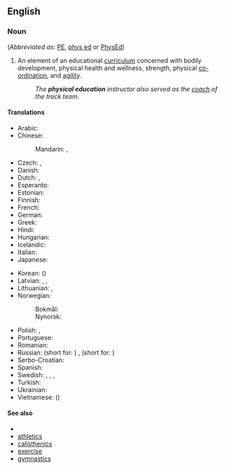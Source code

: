==English==

===Noun===
{{en-noun|-}} (''Abbreviated as'': [[PE]], [[phys ed]] or [[PhysEd]])

# An element of an educational [[curriculum]] concerned with bodily development, physical health and wellness, strength, physical [[co-ordination]], and [[agility]].
#: ''The '''physical education''' instructor also served as the [[coach]] of the track team.''

====Translations====
{{trans-top|curriculum component}}
* Arabic: {{t-needed|ar}}
* Chinese:
*: Mandarin: {{t+|cmn|體育|sc=Hani}}, {{t+|cmn|体育|tr=tǐyù|sc=Hani}}
* Czech: {{t|cs|tělesná výchova|f}}, {{t|cs|tělocvik|m}}
* Danish: {{t+|da|idræt}}
* Dutch: {{t|nl|lichamelijke opvoeding|f}}, {{t+|nl|gymles|f}}
* Esperanto: {{t-needed|eo}}
* Estonian: {{t-needed|et}}
* Finnish: {{t+|fi|liikunta}}
* French: {{t+|fr|éducation physique|f}}
* German: {{t+|de|Sportunterricht|m}}
* Greek: {{t|el|[[φυσικός|φυσική]] [[αγωγή]]|f}}
* Hindi: {{t-needed|hi}}
* Hungarian: {{t+|hu|testnevelés}}
* Icelandic: {{t-needed|is}}
* Italian: {{t+|it|educazione fisica}}
* Japanese: {{t+|ja|体育|tr=たいいく, taiiku|sc=Jpan}}
{{trans-mid}}
* Korean: {{t+|ko|체육}} ({{t+|ko|體育|sc=Kore}})
* Latvian: {{t|lv|fiziskā audzināšana|f}}, {{t|lv|fiziskā kultūra|f}}, {{t|lv|fizkultūra|f}}
* Lithuanian: {{t|lt|kūno kultūra|f}}, {{qualifier|more common in casual conversations}} {{t|lt|fizinis|m}}
* Norwegian:
*: Bokmål: {{t|nb|kroppsøving|m|f}}
*: Nynorsk: {{t|nn|kroppsøving|f}}
* Polish: {{t+|pl|wychowanie fizyczne|n}}, {{t|pl|w-f|m}}
* Portuguese: {{t|pt|educação física|f}}
* Romanian: {{t+|ro|educație fizică|f}}
* Russian: {{t+|ru|физвоспита́ние|n}} (short for: {{t|ru|физи́ческое воспита́ние|n}}) {{qualifier|generic}}, {{t+|ru|физкульту́ра|f}} (short for: {{t+|ru|физи́ческая культу́ра|f}}) {{qualifier|subject at school}}
* Serbo-Croatian: {{t|sh|tjȅlesnī òdgoj|m}}
* Spanish: {{t|es|educación física}}
* Swedish: {{t+|sv|idrott|c}}, {{t+|sv|gymnastik|c}}, {{t+|sv|gympa|c}} {{qualifier|colloquial}}, {{t|sv|idrott & hälsa}} {{qualifier|current name}}
* Turkish: {{t+|tr|beden eğitimi}}
* Ukrainian: {{t-needed|uk}}
* Vietnamese: {{t+|vi|thể dục}} ({{t|vi|體育}})
{{trans-bottom}}

====See also====
* {{pedialite}}
* [[athletics]]
* [[calisthenics]]
* [[exercise]]
* [[gymnastics]]